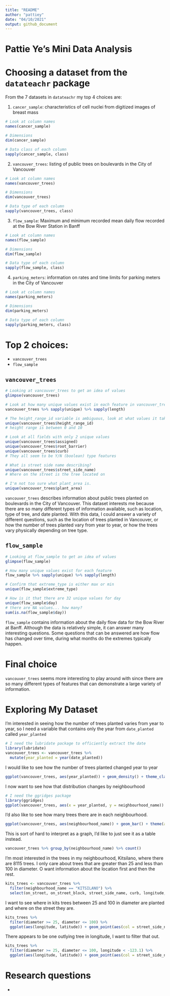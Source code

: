 ```yaml
---
title: "README"
author: "pattiey"
date: "04/10/2021"
output: github_document
---
```

# Pattie Ye's Mini Data Analysis

# Choosing a dataset from the `datateachr` package

From the 7 datasets in `datateachr` my top 4 choices are:

1. `cancer_sample`: characteristics of cell nuclei from digitized images of breast mass

```r
# Look at column names
names(cancer_sample)

# Dimensions
dim(cancer_sample)

# Data class of each column
sapply(cancer_sample, class)
```

2. `vancouver_trees`: listing of public trees on boulevards in the City of Vancouver 

```r
# Look at column names
names(vancouver_trees)

# Dimensions
dim(vancouver_trees)

# Data type of each column
sapply(vancouver_trees, class)
```

3. `flow_sample`: Maximum and minimum recorded mean daily flow recorded at the Bow River Station in Banff 

```r
# Look at column names
names(flow_sample)

# Dimensions
dim(flow_sample)

# Data type of each column
sapply(flow_sample, class)
```

4. `parking_meters`: information on rates and time limits for parking meters in the City of Vancouver 

```r
# Look at column names
names(parking_meters)

# Dimensions
dim(parking_meters)

# Data type of each column
sapply(parking_meters, class)
```

# Top 2 choices:

* `vancouver_trees`
* `flow_sample`

## `vancouver_trees`

```r
# Looking at vancouver_trees to get an idea of values
glimpse(vancouver_trees)

# Look at how many unique values exist in each feature in vancouver_trees
vancouver_trees %>% sapply(unique) %>% sapply(length)

# The height_range_id variable is ambiguous, look at what values it takes on 
unique(vancouver_trees$height_range_id)
# height range is between 0 and 10

# Look at all fields with only 2 unique values
unique(vancouver_trees$assigned)
unique(vancouver_trees$root_barrier)
unique(vancouver_trees$curb)
# They all seem to be Y/N (boolean) type features

# What is street side name describing?
unique(vancouver_trees$street_side_name)
# Where on the street is the tree located on

# I'm not too sure what plant_area is. 
unique(vancouver_trees$plant_area)
```

`vancouver_trees` describes information about public trees planted on boulevards in the City of Vancouver. This dataset interests me because there are so many different types of information available, such as location, type of tree, and date planted. 
With this data, I could answer a variety of different questions, such as the location of trees planted in Vancouver, or how the number of trees planted vary from year to year, or how the trees vary physically depending on tree type. 

## `flow_sample`

```r
# Looking at flow_sample to get an idea of values 
glimpse(flow_sample)

# How many unique values exist for each feature
flow_sample %>% sapply(unique) %>% sapply(length)

# Confirm that extreme_type is either max or min
unique(flow_sample$extreme_type)

# How is it that there are 32 unique values for day
unique(flow_sample$day)
# there are NA values... how many?
sum(is.na(flow_sample$day))
```

`flow_sample` contains information about the daily flow data for the Bow River at Banff. Although the data is relatively simple, it can answer many interesting questions. Some questions that can be answered are how flow has changed over time, during what months do the extremes typically happen. 

# Final choice

`vancouver_trees` seems more interesting to play around with since there are so many different types of features that can demonstrate a large variety of information. 

# Exploring My Dataset

I'm interested in seeing how the number of trees planted varies from year to year, so I need a variable that contains only the year from `date_planted` called `year_planted`

```r
# I need the lubridate package to efficiently extract the date
library(lubridate)
vancouver_trees <- vancouver_trees %>% 
  mutate(year_planted = year(date_planted))
```

I would like to see how the number of trees planted changed year to year

```r
ggplot(vancouver_trees, aes(year_planted)) + geom_density() + theme_classic() + xlab("Year") + ggtitle("Density of trees planted per year")
```

I now want to see how that distribution changes by neighbourhood

```r
# I need the ggridges package
library(ggridges)
ggplot(vancouver_trees, aes(x = year_planted, y = neighbourhood_name)) + geom_density_ridges() + xlab("Year") + ylab("Neighbourhood") + ggtitle("Density of trees planted per year, by neighbourhood")
```

I'd also like to see how many trees there are in each neighbourhood.

```r
ggplot(vancouver_trees, aes(neighbourhood_name)) + geom_bar() + theme(axis.text.x = element_text(angle = 90)) + xlab("Neighbourhood") + ggtitle("Number of trees planted per neighbourhood")
```

This is sort of hard to interpret as a graph, I'd like to just see it as a table instead.

```r
vancouver_trees %>% group_by(neighbourhood_name) %>% count()
```

I'm most interested in the trees in my neighbourhood, Kitsilano, where there are 8115 trees. I only care about trees that are greater than 25 and less than 100 in diameter. O want information about the location first and then the rest.

```r
kits_trees <- vancouver_trees %>% 
  filter(neighbourhood_name == "KITSILANO") %>% 
  select(on_street, on_street_block, street_side_name, curb, longitude, latitude, everything())
```

I want to see where in kits trees between 25 and 100 in diameter are planted and where on the street they are.

```r
kits_trees %>% 
  filter(diameter >= 25, diameter <= 100) %>% 
  ggplot(aes(longitude, latitude)) + geom_point(aes(col = street_side_name, size = diameter))
```

There appears to be one outlying tree in longitude, I want to filter that out.

```r
kits_trees %>% 
  filter(diameter >= 25, diameter <= 100, longitude < -123.1) %>% 
  ggplot(aes(longitude, latitude)) + geom_point(aes(col = street_side_name, size = diameter, alpha = 0.2))
```

# Research questions

* 

